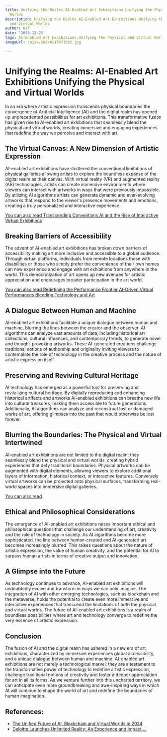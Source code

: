 ```yaml
---
title: Unifying the Realms AI-Enabled Art Exhibitions Unifying the Physical and Virtual
  Worlds
description: Unifying the Realms AI-Enabled Art Exhibitions Unifying the Physical
  and Virtual Worlds
author: Usf
date: '2023-12-25'
tags: AI-Enabled Art Exhibitions,Unifying the Physical and Virtual Worlds
imageUrl: /pixa/20240117071502.jpg

---
```

# Unifying the Realms: AI-Enabled Art Exhibitions Unifying the  Physical and Virtual  Worlds

In an era where artistic expression transcends physical boundaries the convergence of Artificial Intelligence (AI) and the digital realm has opened up unprecedented possibilities for art exhibitions. This transformative  fusion has given rise to AI-enabled art exhibitions that seamlessly blend the physical and virtual worlds, creating immersive and engaging experiences that redefine the way we perceive and interact with art.

## The  Virtual Canvas: A New Dimension of Artistic Expression

AI-enabled art exhibitions have shattered the conventional limitations of  physical galleries allowing artists  to  explore the boundless expanse  of the digital realm as  their canvas. With virtual  reality  (VR)  and  augmented reality (AR) technologies, artists can create immersive environments where viewers can interact with artworks in ways that were previously impossible.  By utilizing AI algorithms artists can generate dynamic  and ever-evolving artworks that  respond to the viewer's presence movements and emotions, creating a  truly personalized and interactive experience.

[You can also read Transcending Conventions AI and the Rise of Interactive Virtual Exhibitions](Transcending%20Conventions%20AI%20and%20the%20Rise%20of%20Interactive%20Virtual%20Exhibitions)


## Breaking Barriers of Accessibility

The advent of AI-enabled art  exhibitions has broken down barriers of accessibility making art more inclusive and accessible to a global audience. Through virtual platforms,  individuals from remote locations those with disabilities or those  who simply prefer the convenience of their own homes can now experience and  engage with  art exhibitions from anywhere in the world. This  democratization of art opens up new avenues for artistic appreciation and encourages broader participation in the art  world.

[You can also  read Redefining the  Performance Frontier AI-Driven Virtual Performances  Blending Technology and Art](Redefining%20the%20Performance%20Frontier%20AI-Driven%20Virtual%20Performances%20Blending%20Technology%20and%20Art)


## A Dialogue Between Human and Machine

AI-enabled art exhibitions facilitate  a unique  dialogue between human and machine, blurring the lines between  the creator and  the observer. AI algorithms can analyze vast amounts of data, including historical  art collections, cultural influences, and contemporary trends, to generate novel and thought-provoking artworks. These AI-generated creations challenge traditional notions of authorship and originality inviting viewers to contemplate  the role of technology in the creative process and the nature of artistic expression itself.

## Preserving and  Reviving Cultural Heritage

AI technology  has emerged as a powerful tool for preserving and revitalizing cultural heritage. By digitally reproducing  and  enhancing historical artifacts and artworks AI-enabled exhibitions can breathe new life into cultural  treasures, making them accessible to future generations. Additionally, AI algorithms can analyze and reconstruct lost or damaged works of art, offering glimpses into the past that would otherwise be lost forever.

## Blurring the Boundaries: The Physical and Virtual Intertwined

AI-enabled  art exhibitions are not limited to the  digital realm; they seamlessly blend the  physical and  virtual worlds,  creating  hybrid experiences that defy traditional boundaries. Physical artworks  can  be augmented  with digital elements, allowing viewers to explore additional layers of information, historical context, or  interactive features. Conversely virtual artworks can be projected onto physical surfaces, transforming  real-world  spaces into immersive digital galleries.

[You can  also read ]()


## Ethical and Philosophical Considerations

The emergence of AI-enabled art  exhibitions  raises important ethical and philosophical questions that challenge our understanding of  art, creativity and  the role of technology in society.  As AI algorithms become  more sophisticated, the line between human-created and AI-generated art becomes increasingly  blurred. This raises questions about the  nature of artistic expression, the value of human creativity, and the potential for AI to surpass human artists in terms of creative output and innovation.

## A Glimpse into the Future

As technology continues to advance, AI-enabled art exhibitions will undoubtedly evolve and transform in ways we can  only  imagine. The integration of AI with other emerging technologies, such as blockchain and the metaverse, holds the potential to create even more immersive and interactive experiences that  transcend the limitations of both the  physical  and virtual worlds. The future of AI-enabled art exhibitions  is a realm of boundless possibilities where  art and technology converge to redefine the very essence of artistic expression.

## Conclusion

The fusion of AI and the digital realm has ushered in a new era of art exhibitions, characterized by immersive experiences  global accessibility, and a unique dialogue between human and  machine. AI-enabled art exhibitions are not merely a technological marvel; they are a  testament to the transformative power of technology to redefine artistic expression, challenge traditional notions of creativity and foster  a deeper appreciation for  art in all its forms. As we venture  further into this uncharted territory, we can anticipate even more groundbreaking and awe-inspiring ways in which AI will continue to shape the world of art and  redefine the boundaries of  human imagination.

## References:
- [The Unified Future of AI, Blockchain and Virtual Worlds in 2024](https://www.coindesk.com/consensus-magazine/2023/12/22/the-unified-future-of-ai-blockchain-and-virtual-worlds-in-2024/)
- [Deloitte Launches Unlimited Reality: An Experience and Impact ...](https://www.prnewswire.com/news-releases/deloitte-launches-unlimited-reality-an-experience-and-impact-offering-for-virtual-worlds-301460142.html)
